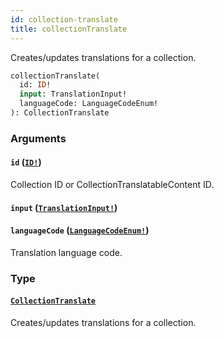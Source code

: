 ```yaml
---
id: collection-translate
title: collectionTranslate
---
```


Creates/updates translations for a collection.

```graphql
collectionTranslate(
  id: ID!
  input: TranslationInput!
  languageCode: LanguageCodeEnum!
): CollectionTranslate

```

### Arguments

#### `id` ([`ID!`](/developer/api-reference/scalars/id))

Collection ID or CollectionTranslatableContent ID.

#### `input` ([`TranslationInput!`](/developer/api-reference/inputs/translation-input))

#### `languageCode` ([`LanguageCodeEnum!`](/developer/api-reference/enums/language-code-enum))

Translation language code.

### Type

#### [`CollectionTranslate`](/developer/api-reference/objects/collection-translate)

Creates/updates translations for a collection.
